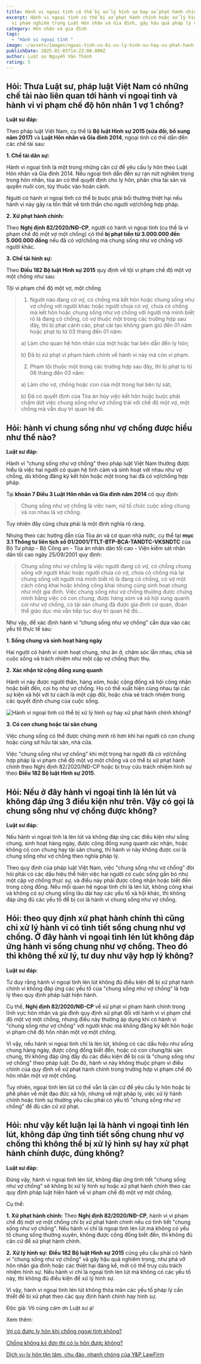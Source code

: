 ```yaml
---
title: Hành vi ngoại tình có thể bị xử lý hình sự hay xử phạt hành chính không?
excerpt: Hành vi ngoại tình có thể bị xử phạt hành chính hoặc xử lý hình sự nếu
  vi phạm nghiêm trọng Luật Hôn nhân và Gia đình, gây hậu quả pháp lý rõ ràng.
category: Hôn nhân và gia đình
tags:
  - "Hành vi ngoại tình "
image: ~/assets/images/ngoai-tinh-co-bi-xu-ly-hinh-su-hay-xu-phat-hanh-chinh-khong.jpg
publishDate: 2025-01-03T14:22:00.000Z
author: Luật sư Nguyễn Văn Thành
rating: 5
---
```

## Hỏi: Thưa Luật sư, pháp luật Việt Nam có những chế tài nào liên quan tới hành vi ngoại tình và hành vi vi phạm chế độ hôn nhân 1 vợ 1 chồng?

**Luật sư đáp:**

Theo pháp luật Việt Nam, cụ thể là **Bộ luật Hình sự 2015 (sửa đổi, bổ sung năm 2017)** và **Luật Hôn nhân và Gia đình 2014**, ngoại tình có thể dẫn đến các chế tài sau:

**1. Chế tài dân sự:**

Hành vi ngoại tình là một trong những căn cứ để yêu cầu ly hôn theo Luật Hôn nhân và Gia đình 2014. Nếu ngoại tình dẫn đến sự rạn nứt nghiêm trọng trong hôn nhân, tòa án có thể quyết định cho ly hôn, phân chia tài sản và quyền nuôi con, tùy thuộc vào hoàn cảnh.

Người có hành vi ngoại tình có thể bị buộc phải bồi thường thiệt hại nếu hành vi này gây ra tổn thất về tinh thần cho người vợ/chồng hợp pháp.

**2. Xử phạt hành chính:**

Theo **Nghị định 82/2020/NĐ-CP**, người có hành vi ngoại tình (cụ thể là vi phạm chế độ một vợ một chồng) có thể **bị phạt tiền từ 3.000.000 đến 5.000.000 đồng** nếu đã có vợ/chồng mà chung sống như vợ chồng với người khác.

**3. Chế tài hình sự:**

Theo **Điều 182 Bộ luật Hình sự 2015** quy định về tội vi phạm chế độ một vợ một chồng như sau:

Tội vi phạm chế độ một vợ, một chồng

> 1. Người nào đang có vợ, có chồng mà kết hôn hoặc chung sống như vợ chồng với người khác hoặc người chưa có vợ, chưa có chồng mà kết hôn hoặc chung sống như vợ chồng với người mà mình biết rõ là đang có chồng, có vợ thuộc một trong các trường hợp sau đây, thì bị phạt cảnh cáo, phạt cải tạo không giam giữ đến 01 năm hoặc phạt tù từ 03 tháng đến 01 năm:
>
> a) Làm cho quan hệ hôn nhân của một hoặc hai bên dẫn đến ly hôn;
>
> b) Đã bị xử phạt vi phạm hành chính về hành vi này mà còn vi phạm.
>
> 2. Phạm tội thuộc một trong các trường hợp sau đây, thì bị phạt tù từ 06 tháng đến 03 năm:
>
> a) Làm cho vợ, chồng hoặc con của một trong hai bên tự sát;
>
> b) Đã có quyết định của Tòa án hủy việc kết hôn hoặc buộc phải chấm dứt việc chung sống như vợ chồng trái với chế độ một vợ, một chồng mà vẫn duy trì quan hệ đó.

## Hỏi: hành vi chung sống như vợ chồng được hiểu như thế nào?

**Luật sư đáp:**

Hành vi "chung sống như vợ chồng" theo pháp luật Việt Nam thường được hiểu là việc hai người có quan hệ tình cảm và sinh hoạt với nhau như vợ chồng, dù không đăng ký kết hôn hoặc một trong hai đã có vợ/chồng hợp pháp.

Tại **khoản 7 Điều 3 Luật Hôn nhân và Gia đình năm 2014** có quy định: 

> Chung sống như vợ chồng là việc nam, nữ tổ chức cuộc sống chung và coi nhau là vợ chồng.

Tuy nhiên đây cũng chưa phải là một định nghĩa rõ ràng. 

Nhưng theo các hướng dẫn của Tòa án và cơ quan nhà nước, cụ thể tại **mục 3.1 Thông tư liên tịch số 01/2001/TTLT-BTP-BCA-TANDTC-VKSNDTC** của Bộ Tư pháp - Bộ Công an - Tòa án nhân dân tối cao - Viện kiểm sát nhân dân tối cao ngày 25/09/2001 quy định: 

> Chung sống như vợ chồng là việc người đang có vợ, có chồng chung sống với người khác hoặc người chưa có vợ, chưa có chồng mà lại chung sống với người mà mình biết rõ là đang có chồng, có vợ một cách công khai hoặc không công khai nhưng cùng sinh hoạt chung như một gia đình. Việc chung sống như vợ chồng thường được chứng minh bằng việc có con chung, được hàng xóm và xã hội xung quanh coi như vợ chồng, có tài sản chung đã được gia đình cơ quan, đoàn thể giáo dục mà vẫn tiếp tục duy trì quan hệ đó...

Như vậy, để xác định hành vi “chung sống như vợ chồng” cần dựa vào các yếu tố thực tế sau:

**1. Sống chung và sinh hoạt hàng ngày**

Hai người có hành vi sinh hoạt chung, như ăn ở, chăm sóc lẫn nhau, chia sẻ cuộc sống và trách nhiệm như một cặp vợ chồng thực thụ.

**2. Xác nhận từ cộng đồng xung quanh**

Hành vi này được người thân, hàng xóm, hoặc cộng đồng xã hội công nhận hoặc biết đến, coi họ như vợ chồng. Họ có thể xuất hiện cùng nhau tại các sự kiện xã hội với tư cách là một cặp đôi, hoặc chia sẻ trách nhiệm trong các quyết định chung của cuộc sống.

![Hành vi ngoại tình có thể bị xử lý hình sự hay xử phạt hành chính không?](~/assets/images/ngoai-tinh-co-bi-xu-ly-hinh-su-hay-xu-phat-hanh-chinh-khong.jpg "Hành vi ngoại tình có thể bị xử lý hình sự hay xử phạt hành chính không?")

**3. Có con chung hoặc tài sản chung**

Việc chung sống có thể được chứng minh rõ hơn khi hai người có con chung hoặc cùng sở hữu tài sản, nhà cửa.

Việc "chung sống như vợ chồng" khi một trong hai người đã có vợ/chồng hợp pháp là vi phạm chế độ một vợ một chồng và có thể bị xử phạt hành chính theo Nghị định 82/2020/NĐ-CP hoặc bị truy cứu trách nhiệm hình sự theo **Điều 182 Bộ luật Hình sự 2015**.

## Hỏi: Nếu ở đây hành vi ngoại tình là lén lút và không đáp ứng 3 điều kiện như trên. Vậy có gọi là chung sống như vợ chồng được không?

**Luật sư đáp:** 

Nếu hành vi ngoại tình là lén lút và không đáp ứng các điều kiện như sống chung, sinh hoạt hàng ngày, được cộng đồng xung quanh xác nhận, hoặc không có con chung hay tài sản chung, thì hành vi này không được coi là chung sống như vợ chồng theo nghĩa pháp lý.

Theo quy định của pháp luật Việt Nam, việc "chung sống như vợ chồng" đòi hỏi phải có các dấu hiệu thể hiện việc hai người có cuộc sống gắn bó như một cặp vợ chồng thực sự, và điều này phải được công nhận hoặc biết đến trong cộng đồng. Nếu mối quan hệ ngoại tình chỉ là lén lút, không công khai và không có sự chung sống lâu dài hay các yếu tố xã hội khác, thì không đáp ứng đủ các yếu tố để bị coi là hành vi chung sống như vợ chồng.

## Hỏi: theo quy định xử phạt hành chính thì cũng chỉ xử lý hành vi có tình tiết sống chung như vợ chồng. Ở đây hành vi ngoại tình lén lút không đáp ứng hành vi sống chung như vợ chồng. Theo đó thì không thể xử lý, tư duy như vậy hợp lý không?

**Luật sư đáp:** 

Tư duy rằng hành vi ngoại tình lén lút không đủ điều kiện để bị xử phạt hành chính vì không đáp ứng các yếu tố của "chung sống như vợ chồng" là hợp lý theo quy định pháp luật hiện hành.

Cụ thể, **Nghị định 82/2020/NĐ-CP** về xử phạt vi phạm hành chính trong lĩnh vực hôn nhân và gia đình quy định xử phạt đối với hành vi vi phạm chế độ một vợ một chồng, nhưng điều này thường áp dụng khi có hành vi "chung sống như vợ chồng" với người khác mà không đăng ký kết hôn hoặc vi phạm chế độ hôn nhân một vợ một chồng.

Vì vậy, nếu hành vi ngoại tình chỉ là lén lút, không có các dấu hiệu như sống chung hàng ngày, được cộng đồng biết đến, hoặc có con chung/tài sản chung, thì không đáp ứng đầy đủ các điều kiện để bị coi là "chung sống như vợ chồng" theo pháp luật. Do đó, hành vi này không thuộc phạm vi điều chỉnh của quy định về xử phạt hành chính trong trường hợp vi phạm chế độ hôn nhân một vợ một chồng.

Tuy nhiên, ngoại tình lén lút có thể vẫn là căn cứ để yêu cầu ly hôn hoặc bị phê phán về mặt đạo đức xã hội, nhưng về mặt pháp lý, việc xử lý hành chính hoặc hình sự thường yêu cầu phải có yếu tố "chung sống như vợ chồng" để đủ căn cứ xử phạt.

## Hỏi: như vậy kết luận lại là hành vi ngoại tình lén lút, không đáp ứng tình tiết sống chung như vợ chồng thì không thể bị xử lý hình sự hay xử phạt hành chính được, đúng không?

**Luật sư đáp:** 

Đúng vậy, hành vi ngoại tình lén lút, không đáp ứng tình tiết "chung sống như vợ chồng" sẽ không bị xử lý hình sự hoặc xử phạt hành chính theo các quy định pháp luật hiện hành về vi phạm chế độ một vợ một chồng.

Cụ thể:

**1. Xử phạt hành chính:** Theo **Nghị định 82/2020/NĐ-CP**, hành vi vi phạm chế độ một vợ một chồng chỉ bị xử phạt hành chính nếu có tình tiết "chung sống như vợ chồng". Nếu hành vi chỉ là ngoại tình lén lút mà không có yếu tố chung sống thường xuyên, không được cộng đồng biết đến, thì không đủ căn cứ để xử phạt hành chính.

**2. Xử lý hình sự:** **Điều 182 Bộ luật Hình sự 2015** cũng yêu cầu phải có hành vi "chung sống như vợ chồng" và gây hậu quả nghiêm trọng, như phá vỡ hôn nhân gia đình hoặc các thiệt hại đáng kể, mới có thể truy cứu trách nhiệm hình sự. Nếu hành vi chỉ là ngoại tình lén lút mà không có các yếu tố này, thì không đủ điều kiện để xử lý hình sự.

Vì vậy, hành vi ngoại tình lén lút không thỏa mãn các yếu tố pháp lý cần thiết để bị xử phạt theo các quy định hành chính hay hình sự.

Độc giả: Vô cùng cám ơn Luật sư ạ!

Xem thêm:

[Vợ có được ly hôn khi chồng ngoại tình không?](https://yplawfirm.vn/phap-ly/vo-co-duoc-ly-hon-khi-chong-ngoai-tinh-khong)

[Chồng không ký đơn thì có ly hôn được không?](https://yplawfirm.vn/phap-ly/chong-khong-ky-don-thi-co-ly-hon-duoc-khong)

[Dịch vụ ly hôn tận tâm, chu đáo, nhanh chóng của Y&P LawFirm](https://yplawfirm.vn/phap-ly/dich-vu-ly-hon-tan-tam-chu-dao-nhanh-chong-cua-y-and-p-lawfirm)
